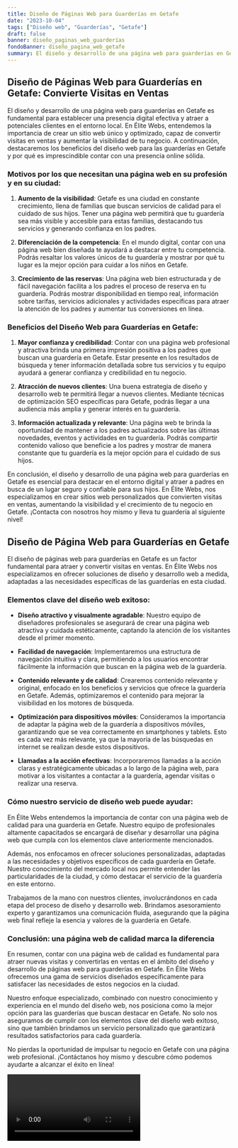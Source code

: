 ```yaml
---
title: Diseño de Páginas Web para Guarderías en Getafe
date: "2023-10-04"
tags: ["Diseño web", "Guarderías", "Getafe"]
draft: false
banner: diseño_paginas_web_guarderías
fondoBanner: diseño_pagina_web_getafe
summary: El diseño y desarrollo de una página web para guarderías en Getafe es fundamental para establecer una presencia digital efectiva y atraer a potenciales clientes en el entorno local. En Élite Webs, entendemos la importancia de crear un sitio web único y optimizado, capaz de convertir visitas en ventas y aumentar la visibilidad de tu negocio. A continuación, destacaremos los beneficios del diseño web para las guarderías en Getafe y por qué es imprescindible contar con una presencia online sólida.
---
```



## Diseño de Páginas Web para Guarderías en Getafe: Convierte Visitas en Ventas

El diseño y desarrollo de una página web para guarderías en Getafe es fundamental para establecer una presencia digital efectiva y atraer a potenciales clientes en el entorno local. En Élite Webs, entendemos la importancia de crear un sitio web único y optimizado, capaz de convertir visitas en ventas y aumentar la visibilidad de tu negocio. A continuación, destacaremos los beneficios del diseño web para las guarderías en Getafe y por qué es imprescindible contar con una presencia online sólida.

### Motivos por los que necesitan una página web en su profesión y en su ciudad:

1. **Aumento de la visibilidad**: Getafe es una ciudad en constante crecimiento, llena de familias que buscan servicios de calidad para el cuidado de sus hijos. Tener una página web permitirá que tu guardería sea más visible y accesible para estas familias, destacando tus servicios y generando confianza en los padres.

2. **Diferenciación de la competencia**: En el mundo digital, contar con una página web bien diseñada te ayudará a destacar entre tu competencia. Podrás resaltar los valores únicos de tu guardería y mostrar por qué tu lugar es la mejor opción para cuidar a los niños en Getafe.

3. **Crecimiento de las reservas**: Una página web bien estructurada y de fácil navegación facilita a los padres el proceso de reserva en tu guardería. Podrás mostrar disponibilidad en tiempo real, información sobre tarifas, servicios adicionales y actividades específicas para atraer la atención de los padres y aumentar tus conversiones en línea.

### Beneficios del Diseño Web para Guarderías en Getafe:

1. **Mayor confianza y credibilidad**: Contar con una página web profesional y atractiva brinda una primera impresión positiva a los padres que buscan una guardería en Getafe. Estar presente en los resultados de búsqueda y tener información detallada sobre tus servicios y tu equipo ayudará a generar confianza y credibilidad en tu negocio.

2. **Atracción de nuevos clientes**: Una buena estrategia de diseño y desarrollo web te permitirá llegar a nuevos clientes. Mediante técnicas de optimización SEO específicas para Getafe, podrás llegar a una audiencia más amplia y generar interés en tu guardería.

3. **Información actualizada y relevante**: Una página web te brinda la oportunidad de mantener a los padres actualizados sobre las últimas novedades, eventos y actividades en tu guardería. Podrás compartir contenido valioso que beneficie a los padres y mostrar de manera constante que tu guardería es la mejor opción para el cuidado de sus hijos.

En conclusión, el diseño y desarrollo de una página web para guarderías en Getafe es esencial para destacar en el entorno digital y atraer a padres en busca de un lugar seguro y confiable para sus hijos. En Élite Webs, nos especializamos en crear sitios web personalizados que convierten visitas en ventas, aumentando la visibilidad y el crecimiento de tu negocio en Getafe. ¡Contacta con nosotros hoy mismo y lleva tu guardería al siguiente nivel!

<GifSeo />

<Cta />

## Diseño de Página Web para Guarderías en Getafe

El diseño de páginas web para guarderías en Getafe es un factor fundamental para atraer y convertir visitas en ventas. En Élite Webs nos especializamos en ofrecer soluciones de diseño y desarrollo web a medida, adaptadas a las necesidades específicas de las guarderías en esta ciudad.

### Elementos clave del diseño web exitoso:

- **Diseño atractivo y visualmente agradable**: Nuestro equipo de diseñadores profesionales se asegurará de crear una página web atractiva y cuidada estéticamente, captando la atención de los visitantes desde el primer momento.

- **Facilidad de navegación**: Implementaremos una estructura de navegación intuitiva y clara, permitiendo a los usuarios encontrar fácilmente la información que buscan en la página web de la guardería.

- **Contenido relevante y de calidad**: Crearemos contenido relevante y original, enfocado en los beneficios y servicios que ofrece la guardería en Getafe. Además, optimizaremos el contenido para mejorar la visibilidad en los motores de búsqueda.

- **Optimización para dispositivos móviles**: Consideramos la importancia de adaptar la página web de la guardería a dispositivos móviles, garantizando que se vea correctamente en smartphones y tablets. Esto es cada vez más relevante, ya que la mayoría de las búsquedas en internet se realizan desde estos dispositivos.

- **Llamadas a la acción efectivas**: Incorporaremos llamadas a la acción claras y estratégicamente ubicadas a lo largo de la página web, para motivar a los visitantes a contactar a la guardería, agendar visitas o realizar una reserva.

### Cómo nuestro servicio de diseño web puede ayudar:

En Élite Webs entendemos la importancia de contar con una página web de calidad para una guardería en Getafe. Nuestro equipo de profesionales altamente capacitados se encargará de diseñar y desarrollar una página web que cumpla con los elementos clave anteriormente mencionados.

Además, nos enfocamos en ofrecer soluciones personalizadas, adaptadas a las necesidades y objetivos específicos de cada guardería en Getafe. Nuestro conocimiento del mercado local nos permite entender las particularidades de la ciudad, y cómo destacar el servicio de la guardería en este entorno.

Trabajamos de la mano con nuestros clientes, involucrándonos en cada etapa del proceso de diseño y desarrollo web. Brindamos asesoramiento experto y garantizamos una comunicación fluida, asegurando que la página web final refleje la esencia y valores de la guardería en Getafe.

### Conclusión: una página web de calidad marca la diferencia

En resumen, contar con una página web de calidad es fundamental para atraer nuevas visitas y convertirlas en ventas en el ámbito del diseño y desarrollo de páginas web para guarderías en Getafe. En Élite Webs ofrecemos una gama de servicios diseñados específicamente para satisfacer las necesidades de estos negocios en la ciudad.

Nuestro enfoque especializado, combinado con nuestro conocimiento y experiencia en el mundo del diseño web, nos posiciona como la mejor opción para las guarderías que buscan destacar en Getafe. No solo nos aseguramos de cumplir con los elementos clave del diseño web exitoso, sino que también brindamos un servicio personalizado que garantizará resultados satisfactorios para cada guardería.

No pierdas la oportunidad de impulsar tu negocio en Getafe con una página web profesional. ¡Contáctanos hoy mismo y descubre cómo podemos ayudarte a alcanzar el éxito en línea!

<Video />

<CtaBot job="Guarderías" city="Getafe" />

<Gmaps query="Getafe+españa+maps" />
